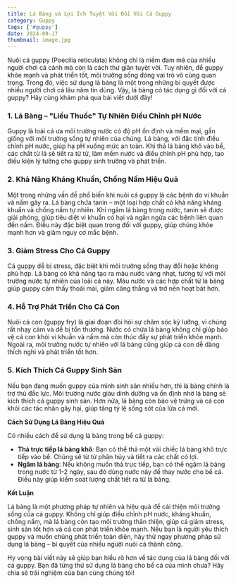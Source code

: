 ---
title: Lá Bàng và Lợi Ích Tuyệt Vời Đối Với Cá Guppy
category: Guppy
tags: ['#guppy']
date: 2024-09-17
thumbnail: image.jpg
---

Nuôi cá guppy (Poecilia reticulata) không chỉ là niềm đam mê của nhiều người chơi cá cảnh mà còn là cách thư giãn tuyệt vời. Tuy nhiên, để guppy khỏe mạnh và phát triển tốt, môi trường sống đóng vai trò vô cùng quan trọng. Trong đó, việc sử dụng lá bàng là một trong những bí quyết được nhiều người chơi cá lâu năm tin dùng. Vậy, lá bàng có tác dụng gì đối với cá guppy? Hãy cùng khám phá qua bài viết dưới đây!

### 1. Lá Bàng – "Liều Thuốc" Tự Nhiên Điều Chỉnh pH Nước

Guppy là loài cá ưa môi trường nước có độ pH ổn định và mềm mại, gần giống với môi trường sống tự nhiên của chúng. Lá bàng, với đặc tính điều chỉnh pH nước, giúp hạ pH xuống mức an toàn. Khi thả lá bàng khô vào bể, các chất từ lá sẽ tiết ra từ từ, làm mềm nước và điều chỉnh pH phù hợp, tạo điều kiện lý tưởng cho guppy sinh trưởng và phát triển.

### 2. Khả Năng Kháng Khuẩn, Chống Nấm Hiệu Quả

Một trong những vấn đề phổ biến khi nuôi cá guppy là các bệnh do vi khuẩn và nấm gây ra. Lá bàng chứa tanin – một loại hợp chất có khả năng kháng khuẩn và chống nấm tự nhiên. Khi ngâm lá bàng trong nước, tanin sẽ được giải phóng, giúp tiêu diệt vi khuẩn có hại và ngăn ngừa các bệnh liên quan đến nấm. Điều này đặc biệt quan trọng đối với guppy, giúp chúng khỏe mạnh hơn và giảm nguy cơ mắc bệnh.

### 3. Giảm Stress Cho Cá Guppy

Cá guppy dễ bị stress, đặc biệt khi môi trường sống thay đổi hoặc không phù hợp. Lá bàng có khả năng tạo ra màu nước vàng nhạt, tương tự với môi trường nước tự nhiên của loài cá này. Màu nước và các hợp chất từ lá bàng giúp guppy cảm thấy thoải mái, giảm căng thẳng và trở nên hoạt bát hơn.

### 4. Hỗ Trợ Phát Triển Cho Cá Con

Nuôi cá con (guppy fry) là giai đoạn đòi hỏi sự chăm sóc kỹ lưỡng, vì chúng rất nhạy cảm và dễ bị tổn thương. Nước có chứa lá bàng không chỉ giúp bảo vệ cá con khỏi vi khuẩn và nấm mà còn thúc đẩy sự phát triển khỏe mạnh. Ngoài ra, môi trường nước tự nhiên với lá bàng cũng giúp cá con dễ dàng thích nghi và phát triển tốt hơn.

### 5. Kích Thích Cá Guppy Sinh Sản

Nếu bạn đang muốn guppy của mình sinh sản nhiều hơn, thì lá bàng chính là trợ thủ đắc lực. Môi trường nước giàu dinh dưỡng và ổn định nhờ lá bàng sẽ kích thích cá guppy sinh sản. Hơn nữa, lá bàng còn bảo vệ trứng và cá con khỏi các tác nhân gây hại, giúp tăng tỷ lệ sống sót của lứa cá mới.

**Cách Sử Dụng Lá Bàng Hiệu Quả**

Có nhiều cách để sử dụng lá bàng trong bể cá guppy:

- **Thả trực tiếp lá bàng khô**: Bạn có thể thả một vài chiếc lá bàng khô trực tiếp vào bể. Chúng sẽ từ từ phân hủy và tiết ra các chất có lợi.
- **Ngâm lá bàng**: Nếu không muốn thả trực tiếp, bạn có thể ngâm lá bàng trong nước từ 1-2 ngày, sau đó dùng nước này để thay nước cho bể cá. Điều này giúp kiểm soát lượng chất tiết ra từ lá bàng.

**Kết Luận**

Lá bàng là một phương pháp tự nhiên và hiệu quả để cải thiện môi trường sống của cá guppy. Không chỉ giúp điều chỉnh pH nước, kháng khuẩn, chống nấm, mà lá bàng còn tạo môi trường thân thiện, giúp cá giảm stress, sinh sản tốt hơn và cá con phát triển khỏe mạnh. Nếu bạn là người yêu thích guppy và muốn chúng phát triển toàn diện, hãy thử ngay phương pháp sử dụng lá bàng – bí quyết của nhiều người nuôi cá thành công.

Hy vọng bài viết này sẽ giúp bạn hiểu rõ hơn về tác dụng của lá bàng đối với cá guppy. Bạn đã từng thử sử dụng lá bàng cho bể cá của mình chưa? Hãy chia sẻ trải nghiệm của bạn cùng chúng tôi!